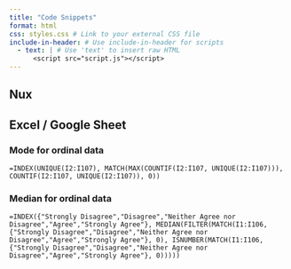 ```yaml
---
title: "Code Snippets"
format: html
css: styles.css # Link to your external CSS file
include-in-header: # Use include-in-header for scripts
  - text: | # Use 'text' to insert raw HTML
      <script src="script.js"></script>
---
```


## Nux

## Excel / Google Sheet

### Mode for ordinal data

```text
=INDEX(UNIQUE(I2:I107), MATCH(MAX(COUNTIF(I2:I107, UNIQUE(I2:I107))), COUNTIF(I2:I107, UNIQUE(I2:I107)), 0))
```

### Median for ordinal data
```text
=INDEX({"Strongly Disagree","Disagree","Neither Agree nor Disagree","Agree","Strongly Agree"}, MEDIAN(FILTER(MATCH(I1:I106, {"Strongly Disagree","Disagree","Neither Agree nor Disagree","Agree","Strongly Agree"}, 0), ISNUMBER(MATCH(I1:I106, {"Strongly Disagree","Disagree","Neither Agree nor Disagree","Agree","Strongly Agree"}, 0)))))
```
